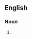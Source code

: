 {{also|pieds-à-terre}}

==English==

===Noun===
{{head|en|noun form}}

# {{plural of|en|pied-a-terre}}